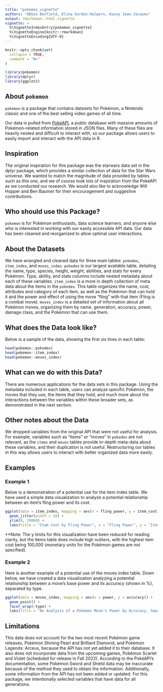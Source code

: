 ```yaml
---
title: "pokemon_vignette"
authors: "Abbie Benfield, Elina Gordon-Halpern, Kasey Jean-Jacques"
output: rmarkdown::html_vignette
vignette: >
  %\VignetteIndexEntry{pokemon_vignette}
  %\VignetteEngine{knitr::rmarkdown}
  %\VignetteEncoding{UTF-8}
---
```


```r
knitr::opts_chunk$set(
  collapse = TRUE,
  comment = "#>"
)
```

```r
library(pokemon)
library(dplyr)
library(ggplot2)
```

## About `pokemon`
`pokemon` is a package that contains datasets  for Pokémon, a Nintendo classic and one of the best selling video games of all time.

Our data is pulled from [PokéAPI](https://pokeapi.co), a public database with massive amounts of Pokémon-related information stored in JSON files. Many of these files are heavily nested and difficult to interact with, so our package allows users to easily import and interact with the API data in R.

## Inspiration
The original inspiration for this package was the starwars data set in the dplyr package, which provides a similar collection of data for the Star Wars universe. We wanted to match the magnitude of data provided by tables such as this one, and we of course took lots of inspiration from the PokéAPI as we conducted our research. We would also like to acknowledge Will Hopper and Ben Baumer for their encouragement and suggestive contributions.

## Who should use this Package?
`pokemon` is for Pokémon enthusiasts, data science learners, and anyone else who is interested in working with our easily accessible API data. Our data has been cleaned and reorganized to allow optimal user interactions.

## About the Datasets 
We have wrangled and cleaned data for three main tables: `pokedex`, `item_index`, and `moves_index`.
`pokedex` is our largest available table, detailing the name, type, species, height, weight, abilities, and stats for every Pokémon. Type, ability, and stats columns include nested metadata about each of these variables.
`item_index` is a more in depth collection of meta data about the items in the `pokedex`. This table organizes the name, cost, attributes and category of each item, as well as the Pokémon that can hold it and the power and effect of using the move "fling" with that item (Fling is a combat move).
`moves_index` is a detailed set of information about all Pokémon moves, organizing them by name, generation, accuracy, power, damage class, and the Pokémon that can use them.

## What does the Data look like?
Below is a sample of the data, showing the first six lines in each table:

```r
head(pokemon::pokedex)
head(pokemon::item_index)
head(pokemon::moves_index)
```


## What can we do with this Data?
There are numerous applications for the data sets in this package. Using the metadata included in each table, users can analyze specific Pokémon, the moves that they use, the items that they hold, and much more about the interactions between the variables within these broader sets, as demonstrated in the next section.

## Other notes about the Data
We dropped variables from the original API that were not useful for analysis. For example, variables such as "items" or "moves" in `pokedex` are not relevant, as the `items` and `moves` tables provide in-depth meta-data about these variables, and their duplication is not useful. Restructuring our tables in this way allows users to interact with better organized data more easily.

## Examples

### Example 1
Below is a demonstration of a potential use for the item index table. We have used a simple data visualization to analyze a potential relationship between an item's fling power and its cost.

```r
ggplot(data = item_index, mapping = aes(x = fling_power, y = item_cost)) + 
  geom_jitter(width = 10) + 
  ylim(0, 20000) +
  labs(title = "Item Cost by Fling Power", x = "Fling Power", y = "Item Cost" )

```

**Note: The y limits for this visualization have been reduced for reading clarity, but the items table does include high outliers, with the highest item cost being 100,000 (monetary units for the Pokémon games are not specified).

### Example 2
Here is another example of a potential use of the moves index table. Down below, we have created a data visualization analyzing a potential relationship between a move's base power and its accuracy (shown in %), separated by type. 

```r
ggplot(data = moves_index, mapping = aes(x = power, y = accuracy)) + 
  geom_point() + 
  facet_wrap(~type) +
  labs(title = "An Analysis of a Pokémon Move's Power by Accuracy, Separated by Type", x = "Power", y = "Accuracy in %" )

```

## Limitations
This data does not account for the two most recent Pokémon game releases, Pokémon Shining Pearl and Brilliant Diamond, and Pokémon Legends: Arceus, because the API has not yet added it to their database. It also does not incorporate data from the upcoming games, Pokémon Scarlet and Violet (scheduled for release in Fall 2022). According to the PokéAPI's documentation, some Pokémon Sword and Shield data may be inaccurate because of the method they used to obtain the information. Additionally, some information from the API has not been added or updated. For this package, we intentionally selected variables that have data for all generations.
